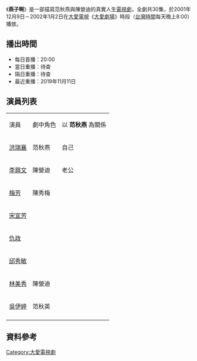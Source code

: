 {{電視節目信息框
| 名稱       = 燕子啊
| 圖片       = 
| 類型       = 大愛真實人生劇場
| 導演       = 章可中
| 編劇       = 
| 演出       = 參見演員列表
| 製作人     = 
| 監製     = 
| 片頭曲     = 
| 片尾曲     = 
| 國家       = {{ROC-TW}}
| 語言       = [[國語|國語]]
| 集數       = 30集
| 每集長     = 48分鐘 (無廣告)
| 製作單位   = 
| 電視台     = [[大愛電視台|大愛電視台]]
| 播出國家   = {{TWN}}
| 開始       = 2001年12月9日
| 結束       = 2002年1月2日
}}
《'''燕子啊'''》是一部描寫范秋燕與陳營迪的真實人生[[電視劇|電視劇]]，全劇共30集，於2001年12月9日－2002年1月2日在[[大愛電視|大愛電視]]《[[大愛劇場|大愛劇場]]》時段（[[台灣時間|台灣時間]]每天晚上8:00）播放。

==播出時間==
*每日首播：20:00
*當日重播：待查
*隔日重播：待查
*最近重播：2019年11月11日

==演員列表==
{| class="wikitable"
|- style="background:cornflowerblue; color:white" align="center"
| 演員
| 劇中角色
| 以 '''范秋燕''' 為關係
|-
|[[洪瑞襄|洪瑞襄]]
| 范秋燕
|自己
|-
|[[李興文|李興文]]
|陳營迪
|老公
|-
|[[梅芳|梅芳]]
|陳秀梅
|
|-
|[[宋宜芳|宋宜芳]]
|
|
|-
|[[仇政|仇政]]
|
|
|-
|[[邱秀敏|邱秀敏]]
|
|
|-
|[[林美秀_(演員)|林美秀]]
|陳營迪
|
|-
|[[吳伊婷|吳伊婷]]
|范秋英
|
|-
|}

==資料參考==

{{電視節目的變遷
|電視台=[[大愛電視台|大愛電視台]]
|播放檔次=大愛劇場（每天晚上8:00）節目
|節目名稱='''燕子啊''' <br />2001年12月9日－2001年1月2日
|上一節目=[[再愛一次|再愛一次]] <br />2001年11月18日－2001年12月8日
|下一節目=[[雲彩飛揚|雲彩飛揚]] <br />2001年11月6日－2001年11月16日
}}
{{電視節目的變遷
|電視台=[[大愛電視台|大愛電視台]]
|播放檔次=大愛週日劇場（每周日下午13:30）節目
|節目名稱='''燕子啊''' <br />2007年5月13日與2007年5月20日
|上一節目=[[礦工女兒|礦工女兒]] <br />2007年4月29日與2007年5月16日
|下一節目=[[橘色黃昏|橘色黃昏]] <br />2007年5月27日與2007年6月3日
}}
{{電視節目的變遷
|電視台=[[大愛電視台|大愛電視台]]
|播放檔次=大愛真善美劇場（週一至周五下午14:25）節目
|節目名稱='''燕子啊''' <br />2009年1月6日－2009年2月16日
|上一節目=[[BI_YA_SU_NA別來無恙|BI YA SU NA別來無恙]] <br />2008年12月4日－2009年1月5日
|下一節目=[[礦工女兒|礦工女兒]] <br />2009年2月17日－2009年3月20日
}}
{{大愛劇場}}
[[Category:大愛電視劇|Category:大愛電視劇]]